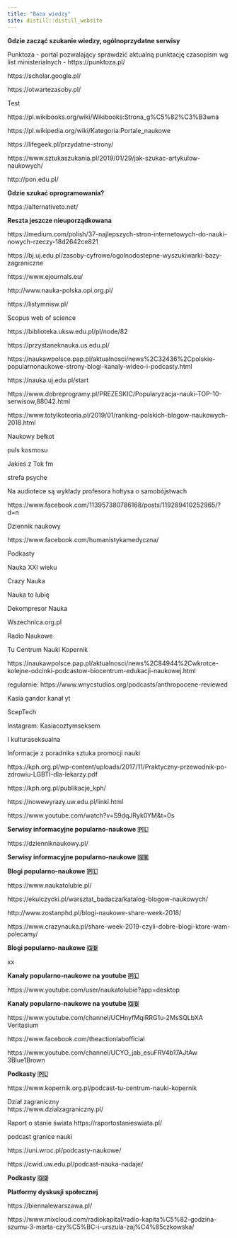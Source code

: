 ```yaml
---
title: "Baza wiedzy"
site: distill::distill_website
---
```


<span> <b>Gdzie zacząć szukanie wiedzy, ogólnoprzydatne serwisy</b>

<span>Punktoza - portal pozwalający sprawdzić aktualną punktację czasopism wg list ministerialnych -
https://punktoza.pl/ 

https://scholar.google.pl/ 

https://otwartezasoby.pl/ 

</span>

<span> Test 



https://pl.wikibooks.org/wiki/Wikibooks:Strona_g%C5%82%C3%B3wna 

	
 

https://pl.wikipedia.org/wiki/Kategoria:Portale_naukowe 
	

 

https://lifegeek.pl/przydatne-strony/ 
	

 

https://www.sztukaszukania.pl/2019/01/29/jak-szukac-artykulow-naukowych/ 
	

 

http://pon.edu.pl/ 
	

<b>Gdzie szukać oprogramowania?</b>


https://alternativeto.net/ 


<b>Reszta jeszcze nieuporządkowana </b>
 

https://medium.com/polish/37-najlepszych-stron-internetowych-do-nauki-nowych-rzeczy-18d2642ce821 
	

 

https://bj.uj.edu.pl/zasoby-cyfrowe/ogolnodostepne-wyszukiwarki-bazy-zagraniczne 
	

 

https://www.ejournals.eu/ 
	

 

http://www.nauka-polska.opi.org.pl/ 
	


https://listymnisw.pl/  

 

Scopus web of science 


 
 https://biblioteka.uksw.edu.pl/pl/node/82  
	

 

https://przystaneknauka.us.edu.pl/  
	

 

 

https://naukawpolsce.pap.pl/aktualnosci/news%2C32436%2Cpolskie-popularnonaukowe-strony-blogi-kanaly-wideo-i-podcasty.html  
	

 
 
	

 

https://nauka.uj.edu.pl/start  
	

 

https://www.dobreprogramy.pl/PREZESKIC/Popularyzacja-nauki-TOP-10-serwisow,88042.html  
	

 

https://www.totylkoteoria.pl/2019/01/ranking-polskich-blogow-naukowych-2018.html  
	

 

Naukowy bełkot 

puls kosmosu 

Jakieś z Tok fm 

strefa psyche 

Na audiotece są wykłady profesora hołtysa o samobójstwach 


https://www.facebook.com/113957380786168/posts/119289410252965/?d=n  

 

Dziennik naukowy 

 


	

 https://www.facebook.com/humanistykamedyczna/  

 

Podkasty 

Nauka XXI wieku 
	

 

Crazy Nauka 
	

 

Nauka to lubię 
	

 

Dekompresor Nauka 
	

 

Wszechnica.org.pl 
	

 

Radio Naukowe 
	

 

Tu Centrum Nauki Kopernik 
	

 

	

 

https://naukawpolsce.pap.pl/aktualnosci/news%2C84944%2Cwkrotce-kolejne-odcinki-podcastow-biocentrum-edukacji-naukowej.html 
	

 



regularnie: https://www.wnycstudios.org/podcasts/anthropocene-reviewed 

 

Kasia gandor kanał yt 

 



ScepTech 

 

Instagram: 
Kasiacoztymseksem 

I kulturaseksualna 

 

 

Informacje z poradnika sztuka promocji nauki 

 

 

https://kph.org.pl/wp-content/uploads/2017/11/Praktyczny-przewodnik-po-zdrowiu-LGBTI-dla-lekarzy.pdf 

https://kph.org.pl/publikacje_kph/ 

 

 

https://nowewyrazy.uw.edu.pl/linki.html 

 

 

https://www.youtube.com/watch?v=S9dqJRyk0YM&t=0s 

<b>Serwisy informacyjne popularno-naukowe 🇵🇱</b>



https://dzienniknaukowy.pl/ 
	
	

<b>Serwisy informacyjne popularno-naukowe 🇬🇧</b>



<b>Blogi popularno-naukowe 🇵🇱</b>

https://www.naukatolubie.pl/

https://ekulczycki.pl/warsztat_badacza/katalog-blogow-naukowych/  
	

http://www.zostanphd.pl/blogi-naukowe-share-week-2018/  
	

 

https://www.crazynauka.pl/share-week-2019-czyli-dobre-blogi-ktore-wam-polecamy/ 


<b>Blogi popularno-naukowe 🇬🇧</b>


xx


<b>Kanały popularno-naukowe na youtube 🇵🇱</b>

https://www.youtube.com/user/naukatolubie?app=desktop

<b>Kanały popularno-naukowe na youtube 🇬🇧</b>


https://www.youtube.com/channel/UCHnyfMqiRRG1u-2MsSQLbXA Veritasium 

 

https://www.facebook.com/theactionlabofficial  

 

https://www.youtube.com/channel/UCYO_jab_esuFRV4b17AJtAw 3Blue1Brown  


<span>
<b>Podkasty 🇵🇱</b></span>

https://www.kopernik.org.pl/podcast-tu-centrum-nauki-kopernik

Dział zagraniczny  
https://www.dzialzagraniczny.pl/ 

Raport o stanie świata
https://raportostanieswiata.pl/ 

podcast granice nauki 


https://uni.wroc.pl/podcasty-naukowe/ 
	

 

https://cwid.uw.edu.pl/podcast-nauka-nadaje/ 

<b>Podkasty 🇬🇧</b>



<b> Platformy dyskusji społecznej</b> 

https://biennalewarszawa.pl/ 
	

 

https://www.mixcloud.com/radiokapital/radio-kapita%C5%82-godzina-szumu-3-marta-czy%C5%BC-i-urszula-zaj%C4%85czkowska/  
 
 </span>